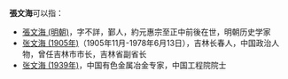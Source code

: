 '''張文海'''可以指：
* [[張文海_(明朝)|張文海 (明朝)]]，字不詳，鄞人，約元惠宗至正中前後在世，明朝历史学家
* [[张文海_(1905年)|张文海 (1905年)]]（1905年11月-1978年6月13日），吉林长春人，中国政治人物，曾任吉林市市长，吉林省副省长
* [[张文海_(1939年)|张文海 (1939年)]]，中国有色金属冶金专家，中国工程院院士

{{disambig|Cat=三字張姓人名消歧義|wen}}